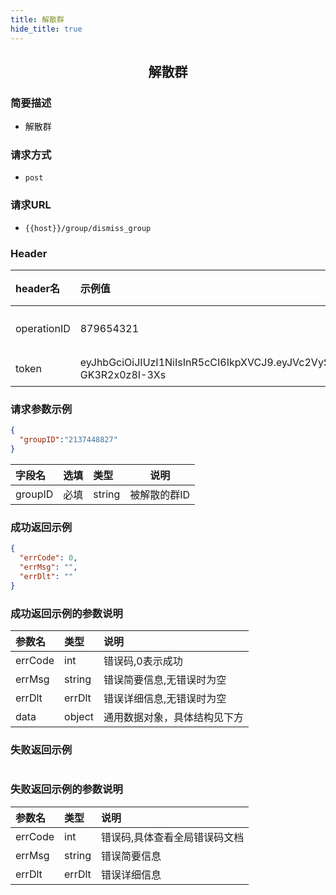 ```yaml
---
title: 解散群
hide_title: true
---
```


<center>

## 解散群

</center>

### 简要描述
- 解散群
### 请求方式
- `post` 
### 请求URL
- `{{host}}/group/dismiss_group` 


### Header
|header名|示例值|选填|类型|说明|
|:----    |:-------    |:--- |---|------      |
|operationID|879654321|必填|string|operationID用于全局链路追踪|
|token|eyJhbGciOiJIUzI1NiIsInR5cCI6IkpXVCJ9.eyJVc2VySUQiOiJvcGVuSU02NTQzMjEiLCJQbGF0Zm9ybUlEIjowLCJleHAiOjE2OTY0OTE4NTAsIm5iZiI6MTY4ODcxNTU1MCwiaWF0IjoxNjg4NzE1ODUwfQ.Mfhg3OiRtJY48rZbKWecNeydnHWW-GK3R2x0z8I-3Xs|必填|string|管理员或者用户token|


### 请求参数示例


```json
{
  "groupID":"2137448827"
}
```
|字段名|选填|类型|说明|
|:----    |:-------    |:--- |---|
|groupID|必填|string|被解散的群ID|
### 成功返回示例


```json
{
  "errCode": 0,
  "errMsg": "",
  "errDlt": ""
}
```
### 成功返回示例的参数说明


|参数名|类型|说明|
|:----    |:-------    |:--- |
|errCode|int|错误码,0表示成功|
|errMsg|string|错误简要信息,无错误时为空|
|errDlt|errDlt|错误详细信息,无错误时为空|
|data|object|通用数据对象，具体结构见下方|
### 失败返回示例


```json

```
### 失败返回示例的参数说明


|参数名|类型|说明|
|:----    |:-------    |:--- |
|errCode|int|错误码,具体查看全局错误码文档|
|errMsg|string|错误简要信息|
|errDlt|errDlt|错误详细信息|
